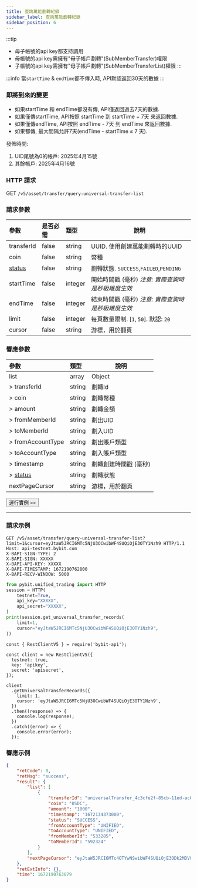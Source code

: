 ```yaml
---
title: 查詢萬能劃轉紀錄
sidebar_label: 查詢萬能劃轉紀錄
sidebar_position: 6
---
```


:::tip
* 母子帳號的api key都支持調用
* 母帳號的api key需擁有"母子帳戶劃轉"(SubMemberTransfer)權限
* 子帳號的api key需擁有"母子帳戶劃轉"(SubMemberTransferList)權限
:::

:::info
當`startTime` & `endTime`都不傳入時, API默認返回30天的數據
:::

### 即將到來的變更
* 如果startTime 和 endTime都沒有傳, API僅返回過去7天的數據.
* 如果僅傳startTime, API按照 startTime 到 startTime + 7天 來返回數據.
* 如果僅傳endTime, API按照 endTime - 7天 到 endTime 來返回數據.
* 如果都傳, 最大間隔允許7天(endTime - startTime ≤ 7 天).

發佈時間:
1. UID尾號為0的帳戶: 2025年4月15號
2. 其餘帳戶: 2025年4月16號

### HTTP 請求
GET `/v5/asset/transfer/query-universal-transfer-list`

### 請求參數
| 參數 | 是否必需 | 類型 | 說明|
|:----- |:-------|:-----|------ |
|transferId |false |string |UUID. 使用創建萬能劃轉時的UUID |
|coin |false |string |幣種 |
|[status](../../enum#transferstatus) |false |string |劃轉狀態. `SUCCESS`,`FAILED`,`PENDING` |
|startTime |false |integer |開始時間戳 (毫秒) _注意: 實際查詢時是秒級維度生效_ |
|endTime |false |integer |結束時間戳 (毫秒) _注意: 實際查詢時是秒級維度生效_|
|limit |false |integer |每頁數量限制. [`1`, `50`]. 默認: `20`|
|cursor |false |string |游標，用於翻頁|

### 響應參數
| 參數 | 類型 | 說明|
|:----- |:-----|----- |
|list |array|Object |
|> transferId |string |劃轉Id |
|> coin |string |劃轉幣種 |
|> amount |string |劃轉金額 |
|> fromMemberId |string |劃出UID |
|> toMemberId |string |劃入UID |
|> fromAccountType |string |劃出賬戶類型 |
|> toAccountType |string |劃入賬戶類型 |
|> timestamp |string |劃轉創建時間戳 (毫秒) |
|> [status](../../enum#transferstatus) |string |劃轉狀態 |
|nextPageCursor |string|游標，用於翻頁 |

<a href="/api-explorer/v5/asset/unitransfer-list"><Button>運行實例 >></Button></a>

---

### 請求示例

<Tabs groupId="programming-languages">
<TabItem value="http" label="HTTP">

```http
GET /v5/asset/transfer/query-universal-transfer-list?limit=1&cursor=eyJtaW5JRCI6MTc5NjU3OCwibWF4SUQiOjE3OTY1Nzh9 HTTP/1.1
Host: api-testnet.bybit.com
X-BAPI-SIGN-TYPE: 2
X-BAPI-SIGN: XXXXX
X-BAPI-API-KEY: XXXXX
X-BAPI-TIMESTAMP: 1672190762800
X-BAPI-RECV-WINDOW: 5000
```

</TabItem>
<TabItem value="python" label="Python">

```python
from pybit.unified_trading import HTTP
session = HTTP(
    testnet=True,
    api_key="XXXXX",
    api_secret="XXXXX",
)
print(session.get_universal_transfer_records(
    limit=1,
    cursor="eyJtaW5JRCI6MTc5NjU3OCwibWF4SUQiOjE3OTY1Nzh9",
))
```

</TabItem>

<TabItem value="Node" label="Node.js">

```n4js
const { RestClientV5 } = require('bybit-api');

const client = new RestClientV5({
  testnet: true,
  key: 'apikey',
  secret: 'apisecret',
});

client
  .getUniversalTransferRecords({
    limit: 1,
    cursor: 'eyJtaW5JRCI6MTc5NjU3OCwibWF4SUQiOjE3OTY1Nzh9',
  })
  .then((response) => {
    console.log(response);
  })
  .catch((error) => {
    console.error(error);
  });
```

</TabItem>
</Tabs>

### 響應示例

```json
{
    "retCode": 0,
    "retMsg": "success",
    "result": {
        "list": [
            {
                "transferId": "universalTransfer_4c3cfe2f-85cb-11ed-ac09-9e37823c81cd_533285",
                "coin": "USDC",
                "amount": "1000",
                "timestamp": "1672134373000",
                "status": "SUCCESS",
                "fromAccountType": "UNIFIED",
                "toAccountType": "UNIFIED",
                "fromMemberId": "533285",
                "toMemberId": "592324"
            }
        ],
        "nextPageCursor": "eyJtaW5JRCI6MTc4OTYwNSwibWF4SUQiOjE3ODk2MDV9"
    },
    "retExtInfo": {},
    "time": 1672190763079
}
```
